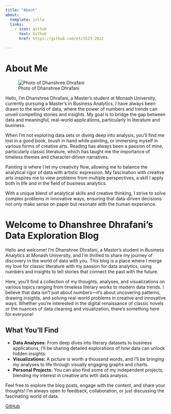 ```yaml
---
title: "About"
about:
  template: jolla
  links:
    - icon: github
      text: Github
      href: https://github.com/etc5523-2022

---
```


# About Me

![Photo of Dhanshree Dhrafani](My_photo.jpeg)

Hello, I'm Dhanshree Dhrafani, a Master’s student at Monash University, currently pursuing a Master's in Business Analytics. I have always been drawn to the world of data, where the power of numbers and trends can unveil compelling stories and insights. My goal is to bridge the gap between data and meaningful, real-world applications, particularly in literature and business.

When I'm not exploring data sets or diving deep into analysis, you'll find me lost in a good book, brush in hand while painting, or immersing myself in various forms of creative arts. Reading has always been a passion of mine, particularly classic literature, which has taught me the importance of timeless themes and character-driven narratives.

Painting is where I let my creativity flow, allowing me to balance the analytical rigor of data with artistic expression. My fascination with creative arts inspires me to view problems from multiple perspectives, a skill I apply both in life and in the field of business analytics.

With a unique blend of analytical skills and creative thinking, I strive to solve complex problems in innovative ways, ensuring that data-driven decisions not only make sense on paper but resonate with the human experience.

# Welcome to Dhanshree Dhrafani's Data Exploration Blog

Hello and welcome! I’m Dhanshree Dhrafani, a Master’s student in Business Analytics at Monash University, and I’m thrilled to share my journey of discovery in the world of data with you. This blog is a place where I merge my love for classic literature with my passion for data analytics, using numbers and insights to tell stories that connect the past with the future.

Here, you'll find a collection of my thoughts, analyses, and visualizations on various topics ranging from timeless literary works to modern data trends. I believe that data isn't just about numbers—it's about uncovering patterns, drawing insights, and solving real-world problems in creative and innovative ways. Whether you're interested in the digital renaissance of classic novels or the nuances of data cleaning and visualization, there's something here for everyone!

## What You’ll Find

- **Data Analyses:** From deep dives into literary datasets to business applications, I’ll be sharing detailed explorations of how data can unlock hidden insights.
- **Visualizations:** A picture is worth a thousand words, and I’ll be bringing my analyses to life through visually engaging graphs and charts.
- **Personal Projects:** You can also find some of my independent projects, blending my interest in creative arts with data analysis.

Feel free to explore the blog posts, engage with the content, and share your thoughts! I’m always open to feedback, collaboration, or just discussing the fascinating world of data.

[GitHub](https://github.com/ETC5523-2024/assignment-3-v2-creating-a-blog-Dhanshree-dhrafani)
